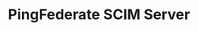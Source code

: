 ---
title: PingFederate SCIM Server
id: ping-scim-server
description: ''
slug: /ping-scim-server 
keywords: 
 - faq
 - help
pagination_next: null
pagination_prev: null
last_update: 
   date: 03/29/2023
   author: Patricia McPhee
draft: false
doc_type: how-to
displayed_sidebar: secureWorkforceSidebar
---